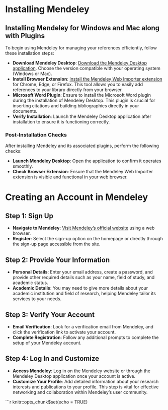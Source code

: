# Installing Mendeley {-}    

## Installing Mendeley for Windows and Mac along with Plugins {-}

To begin using Mendeley for managing your references efficiently, follow these installation steps:

- **Download Mendeley Desktop**: [Download the Mendeley Desktop application](https://www.mendeley.com/download-desktop/). Choose the version compatible with your operating system (Windows or Mac).    
- **Install Browser Extension**: [Install the Mendeley Web Importer extension](https://www.mendeley.com/reference-management/web-importer) for Chrome, Edge, or Firefox. This tool allows you to easily add references to your library directly from your browser.    
- **Microsoft Word Plugin**: Ensure to install the Microsoft Word plugin during the installation of Mendeley Desktop. This plugin is crucial for inserting citations and building bibliographies directly in your documents.
- **Verify Installation**: Launch the Mendeley Desktop application after installation to ensure it is functioning correctly.
  
### Post-Installation Checks {-}

After installing Mendeley and its associated plugins, perform the following checks:

- **Launch Mendeley Desktop**: Open the application to confirm it operates smoothly.
- **Check Browser Extension**: Ensure that the Mendeley Web Importer extension is visible and functional in your web browser.

# Creating an Account in Mendeley {-}

## Step 1: Sign Up {-}   

- **Navigate to Mendeley**: [Visit Mendeley's official website](https://www.mendeley.com) using a web browser.        
- **Register**: Select the sign-up option on the homepage or directly through the sign-up page accessible from the site.

## Step 2: Provide Your Information {-}
- **Personal Details**: Enter your email address, create a password, and provide other required details such as your name, field of study, and academic status.     
- **Academic Details**: You may need to give more details about your academic institution and field of research, helping Mendeley tailor its services to your needs.

## Step 3: Verify Your Account {-}
- **Email Verification**: Look for a verification email from Mendeley, and click the verification link to activate your account.
- **Complete Registration**: Follow any additional prompts to complete the setup of your Mendeley account.

## Step 4: Log In and Customize {-}
- **Access Mendeley**: Log in on the Mendeley website or through the Mendeley Desktop application once your account is active.
- **Customize Your Profile**: Add detailed information about your research interests and publications to your profile. This step is vital for effective networking and collaboration within Mendeley’s user community.

  
```r
knitr::opts_chunk$set(echo = TRUE)
